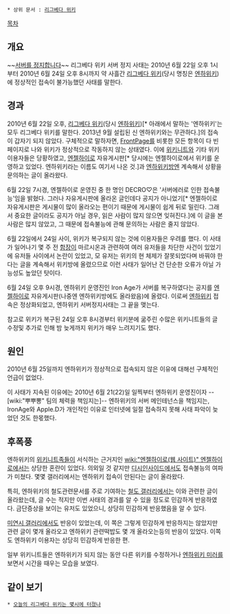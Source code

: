  * 상위 문서 : [[리그베다 위키]]

[[목차]]

== 개요 ==
~~[[장비를 정지합니다|서버를 정지합니다]]~~
리그베다 위키 서버 정지 사태는 2010년 6월 22일 오후 1시부터 2010년 6월 24일 오후 8시까지 약 사흘간 [[리그베다 위키]](당시 명칭은 [[엔하위키]])에 정상적인 접속이 불가능했던 사태를 말한다.

== 경과 ==
2010년 6월 22일 오후, [[리그베다 위키]](당시 [[엔하위키]])[* 아래에서 말하는 '엔하위키'는 모두 리그베다 위키를 말한다. 2013년 9월 설립된 신 엔하위키와는 무관하다.]의 접속이 갑자기 되지 않았다. 구체적으로 말하자면, [[FrontPage]]를 비롯한 모든 항목이 다 빈 페이지로 나와 위키가 정상적으로 작동하지 않는 상태였다.
이에 [[위키니트]]와 기타 위키 이용자들은 당황하였고, [[엔젤하이로]] 자유게시판[* 당시에는 엔젤하이로에서 위키를 운영하고 있었다. 엔하위키라는 이름도 여기서 나온 것.]과 [[엔하위키방]]엔 계속해서 상황을 문의하는 글이 올라왔다.

6월 22일 7시경, 엔젤하이로 운영진 중 한 명인 DECRO♡은 '서버에러로 인한 접속불능'임을 밝혔다. 그러나 자유게시판에 올라온 글인데다 공지가 아니었기[* 엔젤하이로 자유게시판은 게시물이 많이 올라오는 편이기 때문에 게시물이 쉽게 뒤로 밀린다. 그래서 중요한 글이라도 공지가 아닐 경우, 읽은 사람이 많지 않으면 잊혀진다.]에 이 글을 본 사람은 많지 않았고, 그 때문에 접속불능에 관해 문의하는 사람은 줄지 않았다.
 
6월 22일에서 24일 사이, 위키가 복구되지 않는 것에 이용자들은 우려를 했다. 이 사태가 일어나기 몇 주 전 [[함장]]이 마르시온과 관련하여 여러 유저들을 차단한 사건이 있었기에 유저들 사이에서 논란이 있었고, 모 유저는 위키의 현 체제가 잘못되었다며 바꿔야 한다는 글을 계속해서 위키방에 올렸으므로 이런 사태가 일어난 건 단순한 오류가 아닐 가능성도 높았던 탓이다. 

6월 24일 오후 9시경, 엔하위키 운영진인 Iron Age가 서버를 복구하였다는 공지를 [[엔젤하이로]] 자유게시판(나중엔 엔하위키방에도 올라왔음)에 올렸다. 이로써 [[엔하위키]] 접속은 정상화되었고, 엔하위키 서버정지사태는 그 끝을 맺는다.

참고로 위키가 복구된 24일 오후 8시경부터 위키분에 굶주린 수많은 위키니트들의 글 수정및 추가로 인해 밤 늦게까지 위키가 매우 느려지기도 했다. 

== 원인 ==
2010년 6월 25일까지 엔하위키가 정상적으로 접속되지 않은 이유에 대해선 구체적인 언급이 없었다.

이 사태가 지속된 이유에는 2010년 6월 21(22)일 일찍부터 엔하위키 운영진이자 --[wiki:"뿌뿌뽕" 팀의 체력을 책임지는]-- 엔하위키의 서버 메인테넌스을 책임지는, IronAge와 Apple.D가 개인적인 이유로 인터넷에 일절 접속하지 못해 사태 파악이 늦었던 것도 한몫했다.

== 후폭풍 ==
엔하위키의 [[위키니트]]족들이 서식하는 근거지인 [[wiki:"엔젤하이로(웹 사이트)" 엔젤하이로]]에서는 상당한 혼란이 있었다. 의외일 것 같지만 [[디시인사이드]]에서도 접속불능의 여파가 미쳤다. 몇몇 갤러리에서는 엔하위키 접속이 안된다는 글이 올라왔다.

특히, 엔하위키의 철도관련문서를 주로 기여하는 [[철도 갤러리]]에서는 이와 관련한 글이 올라왔는데, 글 수는 적지만 이번 사태의 경과를 알 수 있을 정도로 민감하게 반응하였다. 금단증상을 보이는 유저도 있었으니, 상당히 민감하게 반응했음을 알 수 있다.

[[미연시 갤러리]]에서도 반응이 있었는데, 이 쪽은 그렇게 민감하게 반응하지는 않았지만 관련 글이 몇개 올라오고 엔하위키 관련떡밥도 몇 개 올라오는등의 반응이 있었다. 이쪽도 엔하위키 이용자는 상당히 민감하게 반응한 편.

일부 위키니트들은 엔하위키가 되지 않는 동안 다른 위키를 수정하거나 [[엔하위키 미러]]를 보면서 시간을 때우는 모습을 보였다.

== 같이 보기 ==
 * [[오늘의 리그베다 위키는 몇시에 터졌나]]
